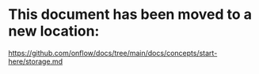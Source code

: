 # This document has been moved to a new location:

https://github.com/onflow/docs/tree/main/docs/concepts/start-here/storage.md
